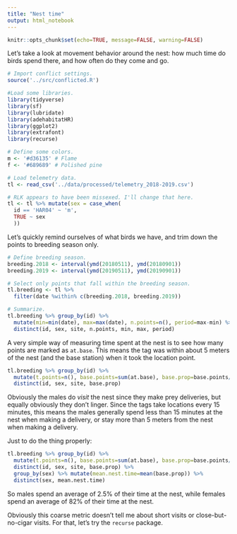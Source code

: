 ```yaml
---
title: "Nest time"
output: html_notebook
---
```


```r
knitr::opts_chunk$set(echo=TRUE, message=FALSE, warning=FALSE)
```

Let's take a look at movement behavior around the nest: how much time do birds spend there, and how often do they come and go.

```r
# Import conflict settings.
source('../src/conflicted.R')

#Load some libraries.
library(tidyverse)
library(sf)
library(lubridate)
library(adehabitatHR)
library(ggplot2)
library(extrafont)
library(recurse)

# Define some colors.
m <- '#d36135' # Flame
f <- '#689689' # Polished pine

# Load telemetry data.
tl <- read_csv('../data/processed/telemetry_2018-2019.csv')

# RLK appears to have been missexed. I'll change that here.
tl <- tl %>% mutate(sex = case_when(
  id == 'HAR04' ~ 'm',
  TRUE ~ sex
  ))
```

Let's quickly remind ourselves of what birds we have, and trim down the points to breeding season only.

```r
# Define breeding season.
breeding.2018 <- interval(ymd(20180511), ymd(20180901))
breeding.2019 <- interval(ymd(20190511), ymd(20190901))

# Select only points that fall within the breeding season.
tl.breeding <- tl %>% 
  filter(date %within% c(breeding.2018, breeding.2019))

# Summarize.
tl.breeding %>% group_by(id) %>% 
  mutate(min=min(date), max=max(date), n.points=n(), period=max-min) %>% 
  distinct(id, sex, site, n.points, min, max, period) 
```

A very simple way of measuring time spent at the nest is to see how many points are marked as `at.base`. This means the tag was within about 5 meters of the nest (and the base station) when it took the location point.

```r
tl.breeding %>% group_by(id) %>% 
  mutate(t.points=n(), base.points=sum(at.base), base.prop=base.points/t.points*100) %>%
  distinct(id, sex, site, base.prop)
```

Obviously the males do *visit* the nest since they make prey deliveries, but equally obviously they don't linger. Since the tags take locations every 15 minutes, this means the males generally spend less than 15 minutes at the nest when making a delivery, or stay more than 5 meters from the nest when making a delivery.

Just to do the thing properly:

```r
tl.breeding %>% group_by(id) %>% 
  mutate(t.points=n(), base.points=sum(at.base), base.prop=base.points/t.points*100) %>%
  distinct(id, sex, site, base.prop) %>% 
  group_by(sex) %>% mutate(mean.nest.time=mean(base.prop)) %>% 
  distinct(sex, mean.nest.time)
```

So males spend an average of 2.5% of their time at the nest, while females spend an average of 82% of their time at the nest.

Obviously this coarse metric doesn't tell me about short visits or close-but-no-cigar visits. For that, let's try the `recurse` package.